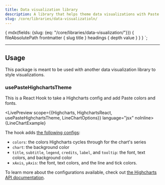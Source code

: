```yaml
---
title: Data visualization library
description: A library that helps theme data visualizations with Paste tokens.
slug: /core/libraries/data-visualizatioln/
---
```





  {
    mdx(fields: {slug: {eq: "/core/libraries/data-visualization/"}}) {
      fileAbsolutePath
      frontmatter {
        slug
        title
      }
      headings {
        depth
        value
      }
    }
  }
`;

<ComponentHeader
  name="Data visualization library"
  categoryRoute={SidebarCategoryRoutes.LIBRARIES}
  githubUrl="https://github.com/twilio-labs/paste/tree/main/packages/paste-libraries/data-visualization"
  storybookUrl="/?path=/story/libraries-data-visualization"
  packageName={PackageJSON.name}
  version={PackageJSON.version}
  description={PackageJSON.description}
/>

---

<contentwrapper>
<PageAside data={props.data.mdx} />
<content>

## Usage

This package is meant to be used with another data visualization library to style visualizations.

### usePasteHighchartsTheme

This is a React Hook to take a Highcharts config and add Paste colors and fonts.

<LivePreview scope={{Highcharts, HighchartsReact, usePasteHighchartsTheme, LineChartOptions}} language="jsx" noInline>
  {LineChartExample}
</LivePreview>

The hook adds [the following configs](https://github.com/twilio-labs/paste/blob/4aefbe75d7c34ebdab209be14073426c1632d8a9/packages/paste-libraries/data-visualization/src/usePasteHighchartsTheme.tsx#L42):

- `colors`: the colors Highcharts cycles through for the chart's series
- `chart`: the background color
- `title`, `subtitle`, `legend`, `credits`, `label`, and `tooltip`: the font, text colors, and background color
- `xAxis`, `yAxis`: the font, text colors, and the line and tick colors.

To learn more about the configurations available, check out [the Highcharts API documentation](https://api.highcharts.com/highcharts/).

</content>

</contentwrapper>

